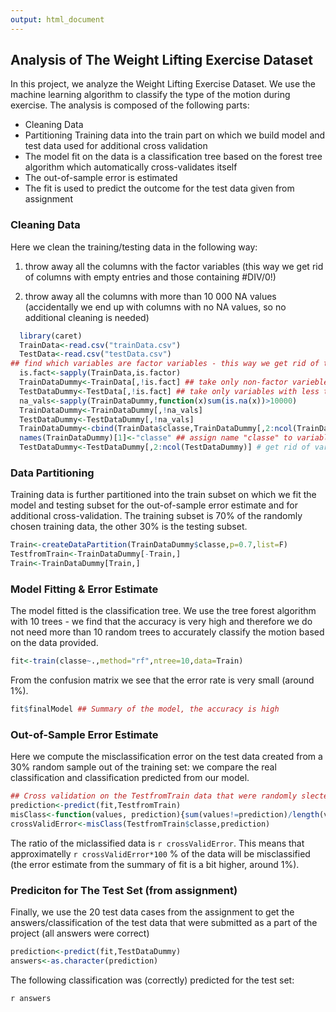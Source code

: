 ```yaml
---
output: html_document
---
```

## Analysis of The Weight Lifting Exercise Dataset

In this project, we analyze the  Weight Lifting Exercise Dataset. We use the machine learning algorithm to classify the type of the motion during exercise. The analysis is composed of the following parts:

* Cleaning Data
* Partitioning Training data into the train part on which we build model and test data used for additional cross validation
* The model fit on the data is a classification tree based on the forest tree algorithm which automatically cross-validates itself
* The out-of-sample error is estimated
* The fit is used to predict the outcome for the test data given from assignment

### Cleaning Data
Here we clean the training/testing data in the following way:

(1) throw away all the columns with the factor variables (this way we get rid of columns with empty entries and those containing #DIV/0!)

(2) throw away all the columns with more than 10 000 NA values (accidentally we end up with columns with no NA values, so no additional cleaning is needed)

```r
  library(caret)
  TrainData<-read.csv("trainData.csv")
  TestData<-read.csv("testData.csv")
## find which variables are factor variables - this way we get rid of the empty entries and entries lihe #DIV/0! is we do not include factor variables
  is.fact<-sapply(TrainData,is.factor)
  TrainDataDummy<-TrainData[,!is.fact] ## take only non-factor variebles and connect with the classification column 
  TestDataDummy<-TestData[,!is.fact] ## take only variables with less than 10000 NA values 
  na_vals<-sapply(TrainDataDummy,function(x)sum(is.na(x))>10000)
  TrainDataDummy<-TrainDataDummy[,!na_vals]
  TestDataDummy<-TestDataDummy[,!na_vals]
  TrainDataDummy<-cbind(TrainData$classe,TrainDataDummy[,2:ncol(TrainDataDummy)])#get rid of variable "X" and add variable "classe"
  names(TrainDataDummy)[1]<-"classe" ## assign name "classe" to variable with classe data
  TestDataDummy<-TestDataDummy[,2:ncol(TestDataDummy)] # get rid of variable "X"
```

### Data Partitioning
Training data is further partitioned into the train subset on which we fit the model and testing subset for the out-of-sample error estimate and for additional cross-validation. The training subset is 70% of the randomly chosen training data, the other 30% is the testing subset.

```r
Train<-createDataPartition(TrainDataDummy$classe,p=0.7,list=F)
TestfromTrain<-TrainDataDummy[-Train,]
Train<-TrainDataDummy[Train,]
```

### Model Fitting & Error Estimate
The model fitted is the classification tree. We use the tree forest algorithm with 10 trees - we find that the accuracy is very high and therefore we do not need more than 10 random trees to accurately classify the motion based on the data provided.

```r
fit<-train(classe~.,method="rf",ntree=10,data=Train)
```

From the confusion matrix we see that the error rate is very small (around 1%).

```r
fit$finalModel ## Summary of the model, the accuracy is high
```

### Out-of-Sample Error Estimate
Here we compute the misclassification error on the test data created from a 30% random sample out of the training set: we compare the real classification and classification predicted from our model. 

```r
## Cross validation on the TestfromTrain data that were randomly slected from the training data
prediction<-predict(fit,TestfromTrain)
misClass<-function(values, prediction){sum(values!=prediction)/length(values)} # computing the ration of misclassifications
crossValidError<-misClass(TestfromTrain$classe,prediction)
```



The ratio of the miclassified data is `r crossValidError`. This means that approximatelly `r crossValidError*100` % of the data will be misclassified (the error estimate from the summary of fit is a bit higher, around 1%).

### Prediciton for The Test Set (from assignment)
Finally, we use the 20 test data cases from the assignment to get the answers/classification of the test data that were submitted as a part of the project (all answers were correct)

```r
prediction<-predict(fit,TestDataDummy)
answers<-as.character(prediction)
```

The following classification was (correctly) predicted for the test set:

`r answers`